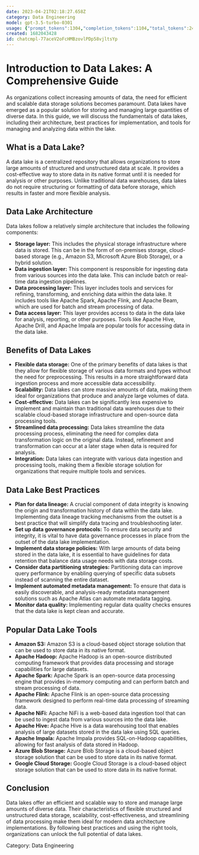 ```yaml
---
date: 2023-04-21T02:18:27.658Z
category: Data Engineering
model: gpt-3.5-turbo-0301
usage: {"prompt_tokens":1304,"completion_tokens":1104,"total_tokens":2408}
created: 1682043428
id: chatcmpl-77aceV2oFcHMBzovlPDp58vjltsYp
---
```


# Introduction to Data Lakes: A Comprehensive Guide

As organizations collect increasing amounts of data, the need for efficient and scalable data storage solutions becomes paramount. Data lakes have emerged as a popular solution for storing and managing large quantities of diverse data. In this guide, we will discuss the fundamentals of data lakes, including their architecture, best practices for implementation, and tools for managing and analyzing data within the lake.

## What is a Data Lake?

A data lake is a centralized repository that allows organizations to store large amounts of structured and unstructured data at scale. It provides a cost-effective way to store data in its native format until it is needed for analysis or other purposes. Unlike traditional data warehouses, data lakes do not require structuring or formatting of data before storage, which results in faster and more flexible analysis.

## Data Lake Architecture

Data lakes follow a relatively simple architecture that includes the following components:

- **Storage layer:** This includes the physical storage infrastructure where data is stored. This can be in the form of on-premises storage, cloud-based storage (e.g., Amazon S3, Microsoft Azure Blob Storage), or a hybrid solution.
- **Data ingestion layer:** This component is responsible for ingesting data from various sources into the data lake. This can include batch or real-time data ingestion pipelines.
- **Data processing layer:** This layer includes tools and services for refining, transforming, and enriching data within the data lake. It includes tools like Apache Spark, Apache Flink, and Apache Beam, which are used for batch and stream processing of data.
- **Data access layer:** This layer provides access to data in the data lake for analysis, reporting, or other purposes. Tools like Apache Hive, Apache Drill, and Apache Impala are popular tools for accessing data in the data lake.

## Benefits of Data Lakes

- **Flexible data storage:** One of the primary benefits of data lakes is that they allow for flexible storage of various data formats and types without the need for preprocessing. This results in a more straightforward data ingestion process and more accessible data accessibility.
- **Scalability:** Data lakes can store massive amounts of data, making them ideal for organizations that produce and analyze large volumes of data.
- **Cost-effective:** Data lakes can be significantly less expensive to implement and maintain than traditional data warehouses due to their scalable cloud-based storage infrastructure and open-source data processing tools.
- **Streamlined data processing:** Data lakes streamline the data processing process, eliminating the need for complex data transformation logic on the original data. Instead, refinement and transformation can occur at a later stage when data is required for analysis.
- **Integration:** Data lakes can integrate with various data ingestion and processing tools, making them a flexible storage solution for organizations that require multiple tools and services.

## Data Lake Best Practices

- **Plan for data lineage:** A crucial component of data integrity is knowing the origin and transformation history of data within the data lake. Implementing data lineage tracking mechanisms from the outset is a best practice that will simplify data tracing and troubleshooting later.
- **Set up data governance protocols:** To ensure data security and integrity, it is vital to have data governance processes in place from the outset of the data lake implementation.
- **Implement data storage policies:** With large amounts of data being stored in the data lake, it is essential to have guidelines for data retention that balance data usage needs with data storage costs.
- **Consider data partitioning strategies:** Partitioning data can improve query performance by enabling querying of specific data subsets instead of scanning the entire dataset.
- **Implement automated metadata management:** To ensure that data is easily discoverable, and analysis-ready metadata management solutions such as Apache Atlas can automate metadata tagging.
- **Monitor data quality:** Implementing regular data quality checks ensures that the data lake is kept clean and accurate.

## Popular Data Lake Tools

- **Amazon S3:** Amazon S3 is a cloud-based object storage solution that can be used to store data in its native format.
- **Apache Hadoop:** Apache Hadoop is an open-source distributed computing framework that provides data processing and storage capabilities for large datasets.
- **Apache Spark:** Apache Spark is an open-source data processing engine that provides in-memory computing and can perform batch and stream processing of data.
- **Apache Flink:** Apache Flink is an open-source data processing framework designed to perform real-time data processing of streaming data.
- **Apache NiFi:** Apache NiFi is a web-based data ingestion tool that can be used to ingest data from various sources into the data lake.
- **Apache Hive:** Apache Hive is a data warehousing tool that enables analysis of large datasets stored in the data lake using SQL queries.
- **Apache Impala:** Apache Impala provides SQL-on-Hadoop capabilities, allowing for fast analysis of data stored in Hadoop.
- **Azure Blob Storage:** Azure Blob Storage is a cloud-based object storage solution that can be used to store data in its native format.
- **Google Cloud Storage:** Google Cloud Storage is a cloud-based object storage solution that can be used to store data in its native format.

## Conclusion

Data lakes offer an efficient and scalable way to store and manage large amounts of diverse data. Their characteristics of flexible structured and unstructured data storage, scalability, cost-effectiveness, and streamlining of data processing make them ideal for modern data architecture implementations. By following best practices and using the right tools, organizations can unlock the full potential of data lakes.

Category: Data Engineering